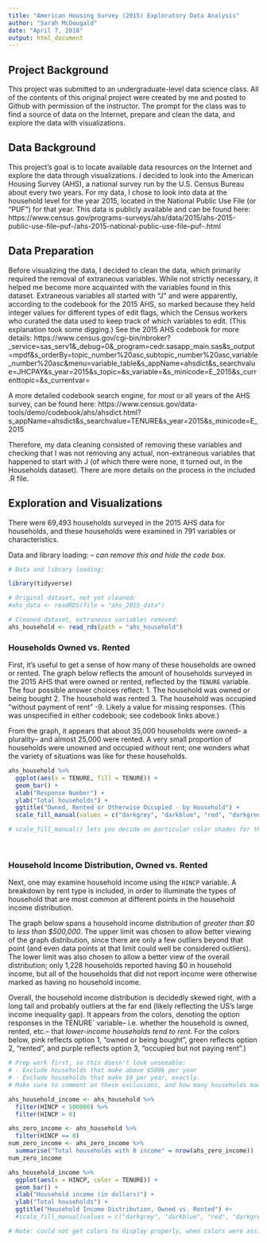 ```yaml
---
title: "American Housing Survey (2015) Exploratory Data Analysis"
author: "Sarah McDougald"
date: "April 7, 2018"
output: html_document
---
```


## Project Background

This project was submitted to an undergraduate-level data science class. All of the contents of this original project were created by me and posted to Github with permission of the instructor. The prompt for the class was to find a source of data on the Internet, prepare and clean the data, and explore the data with visualizations.

## Data Background

This project's goal is to locate available data resources on the Internet and explore the data through visualizations. I decided to look into the American Housing Survey (AHS), a national survey run by the U.S. Census Bureau about every two years. For my data, I chose to look into data at the household level for the year 2015, located in the National Public Use File (or "PUF") for that year. This data is publicly available and can be found here: https://www.census.gov/programs-surveys/ahs/data/2015/ahs-2015-public-use-file--puf-/ahs-2015-national-public-use-file--puf-.html
<br>

## Data Preparation

Before visualizing the data, I decided to clean the data, which primarily required the removal of extraneous variables. While not strictly necessary, it helped me become more acquainted with the variables found in this dataset. Extraneous variables all started with "J" and were apparently, according to the codebook for the 2015 AHS, so marked because they held integer values for different types of edit flags, which the Census workers who curated the data used to keep track of which variables to edit. (This explanation took some digging.) See the 2015 AHS codebook for more details: https://www.census.gov/cgi-bin/nbroker?_service=sas_serv1&_debug=0&_program=cedr.sasapp_main.sas&s_output=mpdf&s_orderBy=topic_number%20asc,subtopic_number%20asc,variable_number%20asc&menu=variable_table&s_appName=ahsdict&s_searchvalue=JHCPAY&s_year=2015&s_topic=&s_variable=&s_minicode=E_2015&s_currenttopic=&s_currentvar=

A more detailed codebook search engine, for most or all years of the AHS survey, can be found here:
https://www.census.gov/data-tools/demo/codebook/ahs/ahsdict.html?s_appName=ahsdict&s_searchvalue=TENURE&s_year=2015&s_minicode=E_2015


Therefore, my data cleaning consisted of removing these variables and checking that I was not removing any actual, non-extraneous variables that happened to start with J (of which there were none, it turned out, in the Households dataset). There are more details on the process in the included .R file.
<br>

## Exploration and Visualizations

There were 69,493 households surveyed in the 2015 AHS data for households, and these households were examined in 791 variables or characteristics. 

Data and library loading: -- *can remove this and hide the code box.*

```r
# Data and library loading:

library(tidyverse)

# Original dataset, not yet cleaned:
#ahs_data <- readRDS(file = "ahs_2015_data")

# Cleaned dataset, extraneous variables removed:
ahs_household <- read_rds(path = "ahs_household")
```

### Households Owned vs. Rented

First, it's useful to get a sense of how many of these households are owned or rented. The graph below reflects the amount of households surveyed in the 2015 AHS that were owned or rented, reflected by the `TENURE` variable. The four possible answer choices reflect:
1. The household was owned or being bought
2. The household was rented
3. The household was occupied "without payment of rent"
-9. Likely a value for missing responses. (This was unspecified in either codebook; see codebook links above.)

From the graph, it appears that about 35,000 households were owned-- a plurality-- and almost 25,000 were rented. A very small proportion of households were unowned and occupied without rent; one wonders what the variety of situations was like for these households.


```r

ahs_household %>%
  ggplot(aes(x = TENURE, fill = TENURE)) +
  geom_bar() +
  xlab("Response Number") +
  ylab("Total households") + 
  ggtitle("Owned, Rented or Otherwise Occupied - by Household") +
  scale_fill_manual(values = c("darkgrey", "darkblue", "red", "darkgreen"))

# scale_fill_manual() lets you decide on particular color shades for the `fill` parameter in `ggplot()`.

```
<br>

### Household Income Distribution, Owned vs. Rented

Next, one may examine household income using the `HINCP` variable. A breakdown by rent type is included, in order to illuminate the types of household that are most common at different points in the household income distribution.

The graph below spans a household income distribution of _greater than $0_ to _less than $500,000_. The upper limit was chosen to allow better viewing of the graph distribution, since there are only a few outliers beyond that point (and even data points at that limit could well be considered outliers). The lower limit was also chosen to allow a better view of the overall distribution; only 1,228 households reported having $0 in household income, but all of the households that did not report income were otherwise marked as having no household income.

Overall, the household income distribution is decidedly skewed right, with a long tail and probably outliers at the far end (likely reflecting the US's large income inequality gap). It appears from the colors, denoting the option responses in the TENURE` variable-- i.e. whether the household is owned, rented, etc.-- that _lower-income households tend to rent_. For the colors below, pink reflects option 1, "owned or being bought", green reflects option 2, "rented", and purple reflects option 3, "occupied but not paying rent".)


```r
# Prep work first, so this doesn't look unseeable:
# - Exclude households that make above $500k per year
# - Exclude households that make $0 per year, exactly.
# Make sure to comment on these exclusions, and how many households made $0 per year.

ahs_household_income <- ahs_household %>%
  filter(HINCP < 500000) %>%
  filter(HINCP > 0)

ahs_zero_income <- ahs_household %>%
  filter(HINCP == 0)
num_zero_income <- ahs_zero_income %>%
  summarise("Total households with 0 income" = nrow(ahs_zero_income))
num_zero_income

ahs_household_income %>% 
  ggplot(aes(x = HINCP, color = TENURE)) +
  geom_bar() +
  xlab("Household income (in dollars)") +
  ylab("Total households") +
  ggtitle("Household Income Distribution, Owned vs. Rented") #+
  #scale_fill_manual(values = c("darkgrey", "darkblue", "red", "darkgreen"))

# Note: could not get colors to display properly, when colors were assigned to the same as those in the first graph.

```

<br>











